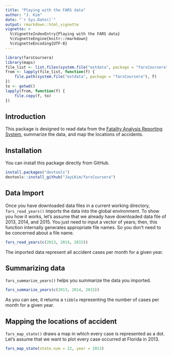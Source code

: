 ```yaml
---
title: "Playing with the FARS data"
author: "J. Kim"
date: "`r Sys.Date()`"
output: rmarkdown::html_vignette
vignette: >
  %\VignetteIndexEntry{Playing with the FARS data}
  %\VignetteEngine{knitr::rmarkdown}
  %\VignetteEncoding{UTF-8}
---
```

```r
library(farsCoursera)
library(maps)
file_list <- list.files(system.file("extdata", package = "farsCoursera"))
from <- lapply(file_list, function(f) {
    file.path(system.file("extdata", package = "farsCoursera"), f)
})
to <- getwd()
lapply(from, function(f) {
    file.copy(f, to)
})
```

## Introduction
This package is designed to read data from the
[Fatality Analysis Reporting System](http://www.nhtsa.gov/Data/Fatality-Analysis-Reporting-System-(FARS)),
summarize the data, and map the locations of accidents.

## Installation
You can install this package directly from GitHub.

```r
install.packages("devtools")
devtools::install_github("JayLKim/farsCoursera")
```

## Data Import
Once you have downloaded data files in a current working directory, `fars_read_years()` imports the data into the global environment. To show you
how it works, let's assume that we already have downloaded data file of 2013,
2014, and 2015. You just need to input a vector of years; then, this function
internally generates appropriate file names. So you don't need to be concerned
about a file name.

```r
fars_read_years(c(2013, 2014, 2015))
```

The imported data represent all accident cases per month for a given year.


## Summarizing data
`fars_summarize_years()` helps you summarize the data you imported.

```r
fars_summarize_years(c(2013, 2014, 2015))
```

As you can see, it returns a `tibble` representing the number of cases per
month for a given year.

## Mapping the locations of accident

`fars_map_state()` draws a map in which every case is represented as a dot.
Let's assume that we want to plot every case occurred at Florida in 2013.

```r
fars_map_state(state.num = 12, year = 2013)
```
